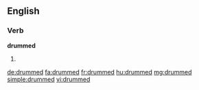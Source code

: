 ==English==

===Verb===
'''drummed'''

#{{past of|drum}}

[[de:drummed]]
[[fa:drummed]]
[[fr:drummed]]
[[hu:drummed]]
[[mg:drummed]]
[[simple:drummed]]
[[vi:drummed]]